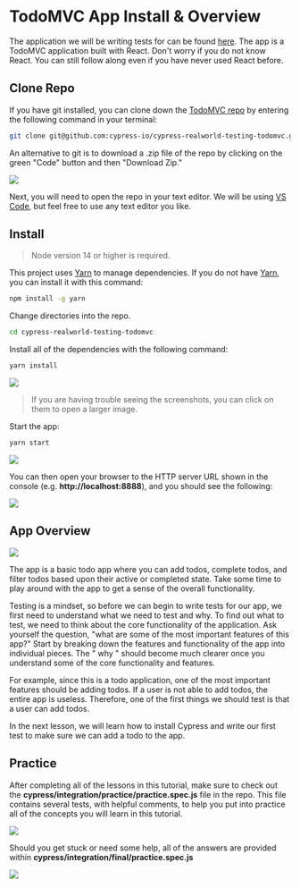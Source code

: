 # TodoMVC App Install & Overview

The application we will be writing tests for can be found [here](https://github.com/cypress-io/cypress-realworld-testing-todomvc). The app is a TodoMVC application built with React. Don't worry if you do not know React. You can still follow along even if you have never used React before.

## Clone Repo

If you have git installed, you can clone down the [TodoMVC repo](https://github.com/cypress-io/cypress-realworld-testing-todomvc) by entering the following command in your terminal:

```bash
git clone git@github.com:cypress-io/cypress-realworld-testing-todomvc.git
```

An alternative to git is to download a .zip file of the repo by clicking on the green "Code" button and then "Download Zip."

![](/images/testing-your-first-application/todomvc-app-install-and-overview/Screen_Shot_2021-10-21_at_10.13.11-AM.png)

Next, you will need to open the repo in your text editor. We will be using [VS Code](https://code.visualstudio.com/), but feel free to use any text editor you like.

## Install

> Node version 14 or higher is required.

This project uses [Yarn](https://yarnpkg.com/) to manage dependencies. If you do not have [Yarn](https://yarnpkg.com/), you can install it with this command:

```bash
npm install -g yarn
```

Change directories into the repo.

```bash
cd cypress-realworld-testing-todomvc
```

Install all of the dependencies with the following command:

```bash
yarn install
```

![](/images/testing-your-first-application/todomvc-app-install-and-overview/Screen_Shot_2021-09-17_at_10.13.32_AM.png)

> If you are having trouble seeing the screenshots, you can click on them to open a larger image.

Start the app:

```bash
yarn start
```

![](/images/testing-your-first-application/todomvc-app-install-and-overview/Screen_Shot_2021-09-17_at_10.13.44_AM.png)

You can then open your browser to the HTTP server URL shown in the console (e.g. **http://localhost:8888**), and you should see the following:

![](/images/testing-your-first-application/todomvc-app-install-and-overview/Screen_Shot_2021-06-24_at_1.08.11_PM.png)

## App Overview

![](/images/testing-your-first-application/todomvc-app-install-and-overview/Screen_Shot_2021-06-24_at_1.14.12_PM.png)

The app is a basic todo app where you can add todos, complete todos, and filter todos based upon their active or completed state. Take some time to play around with the app to get a sense of the overall functionality.

Testing is a mindset, so before we can begin to write tests for our app, we first need to understand what we need to test and why. To find out what to test, we need to think about the core functionality of the application. Ask yourself the question, "what are some of the most important features of this app?" Start by breaking down the features and functionality of the app into individual pieces. The " why " should become much clearer once you understand some of the core functionality and features.

For example, since this is a todo application, one of the most important features should be adding todos. If a user is not able to add todos, the entire app is useless. Therefore, one of the first things we should test is that a user can add todos.

In the next lesson, we will learn how to install Cypress and write our first test to make sure we can add a todo to the app.

## Practice

After completing all of the lessons in this tutorial, make sure to check out the **cypress/integration/practice/practice.spec.js** file in the repo. This file contains several tests, with helpful comments, to help you put into practice all of the concepts you will learn in this tutorial.

![](/images/testing-your-first-application/todomvc-app-install-and-overview/practice.png)

Should you get stuck or need some help, all of the answers are provided within **cypress/integration/final/practice.spec.js**

![](/images/testing-your-first-application/todomvc-app-install-and-overview/final-practice.png)

